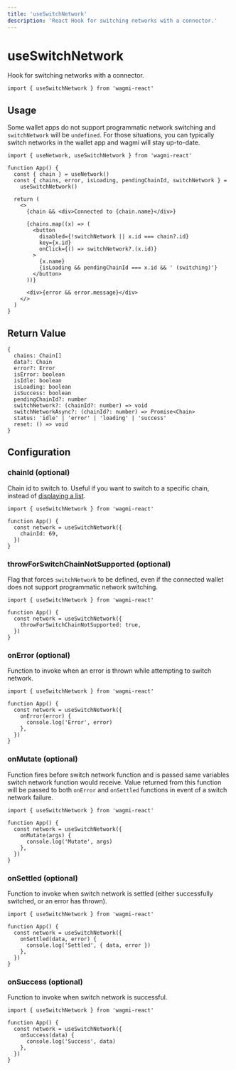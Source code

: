```yaml
---
title: 'useSwitchNetwork'
description: 'React Hook for switching networks with a connector.'
---
```


# useSwitchNetwork

Hook for switching networks with a connector.

```tsx
import { useSwitchNetwork } from 'wagmi-react'
```

## Usage

Some wallet apps do not support programmatic network switching and `switchNetwork` will be `undefined`. For those situations, you can typically switch networks in the wallet app and wagmi will stay up-to-date.

```tsx
import { useNetwork, useSwitchNetwork } from 'wagmi-react'

function App() {
  const { chain } = useNetwork()
  const { chains, error, isLoading, pendingChainId, switchNetwork } =
    useSwitchNetwork()

  return (
    <>
      {chain && <div>Connected to {chain.name}</div>}

      {chains.map((x) => (
        <button
          disabled={!switchNetwork || x.id === chain?.id}
          key={x.id}
          onClick={() => switchNetwork?.(x.id)}
        >
          {x.name}
          {isLoading && pendingChainId === x.id && ' (switching)'}
        </button>
      ))}

      <div>{error && error.message}</div>
    </>
  )
}
```

## Return Value

```tsx
{
  chains: Chain[]
  data?: Chain
  error?: Error
  isError: boolean
  isIdle: boolean
  isLoading: boolean
  isSuccess: boolean
  pendingChainId?: number
  switchNetwork?: (chainId?: number) => void
  switchNetworkAsync?: (chainId?: number) => Promise<Chain>
  status: 'idle' | 'error' | 'loading' | 'success'
  reset: () => void
}
```

## Configuration

### chainId (optional)

Chain id to switch to. Useful if you want to switch to a specific chain, instead of [displaying a list](/react/hooks/useNetwork#usage).

```tsx {5}
import { useSwitchNetwork } from 'wagmi-react'

function App() {
  const network = useSwitchNetwork({
    chainId: 69,
  })
}
```

### throwForSwitchChainNotSupported (optional)

Flag that forces `switchNetwork` to be defined, even if the connected wallet does not support programmatic network switching.

```tsx {5}
import { useSwitchNetwork } from 'wagmi-react'

function App() {
  const network = useSwitchNetwork({
    throwForSwitchChainNotSupported: true,
  })
}
```

### onError (optional)

Function to invoke when an error is thrown while attempting to switch network.

```tsx {5-7}
import { useSwitchNetwork } from 'wagmi-react'

function App() {
  const network = useSwitchNetwork({
    onError(error) {
      console.log('Error', error)
    },
  })
}
```

### onMutate (optional)

Function fires before switch network function and is passed same variables switch network function would receive. Value returned from this function will be passed to both `onError` and `onSettled` functions in event of a switch network failure.

```tsx {5-7}
import { useSwitchNetwork } from 'wagmi-react'

function App() {
  const network = useSwitchNetwork({
    onMutate(args) {
      console.log('Mutate', args)
    },
  })
}
```

### onSettled (optional)

Function to invoke when switch network is settled (either successfully switched, or an error has thrown).

```tsx {5-7}
import { useSwitchNetwork } from 'wagmi-react'

function App() {
  const network = useSwitchNetwork({
    onSettled(data, error) {
      console.log('Settled', { data, error })
    },
  })
}
```

### onSuccess (optional)

Function to invoke when switch network is successful.

```tsx {5-7}
import { useSwitchNetwork } from 'wagmi-react'

function App() {
  const network = useSwitchNetwork({
    onSuccess(data) {
      console.log('Success', data)
    },
  })
}
```
